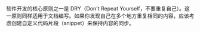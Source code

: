 软件开发的核心原则之一是 DRY（Don't Repeat Yourself，不要重复自己）。这一原则同样适用于文档编写。如果你发现自己在多个地方重复相同的内容，应该考虑创建自定义代码片段（snippet）来保持内容的同步。
